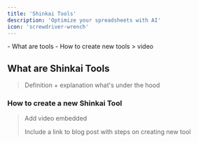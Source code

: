 ```yaml
---
title: 'Shinkai Tools'
description: 'Optimize your spreadsheets with AI'
icon: 'screwdriver-wrench'
---
```


<Tip>
- What are tools 
- How to create new tools > video
</Tip>


## What are Shinkai Tools
> Definition + explanation what's under the hood

### How to create a new Shinkai Tool
> Add video embedded 
>
> Include a link to blog post with steps on creating new tool